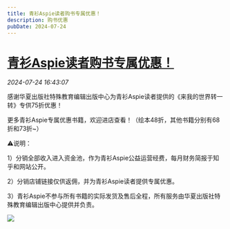 ```yaml
---
title: 青衫Aspie读者购书专属优惠！
description: 购书优惠
pubDate: 2024-07-24
---
```


# [青衫Aspie读者购书专属优惠！](http://mp.weixin.qq.com/s?__biz=MzIyMzgyMjY5NQ==&mid=2247523199&idx=1&sn=f04a2f2e5abf9f1de893819ff7ae6e61&chksm=e9a57e54811015292f599a43f11926adc4471ed2118bb84b65e1014803f71acb3e6cd3e57471#rd)


  *2024-07-24 16:43:07*

感谢华夏出版社特殊教育编辑出版中心为青衫Aspie读者提供的<a target="\_blank" class="weapp\_text\_link" data-miniprogram-type="text" data-miniprogram-appid="wx4b74228baa15489a" data-miniprogram-path="lib/item/dist/pages/index/index?itemId=7252592570" data-miniprogram-nickname="微店+" data-miniprogram-servicetype="0" data-miniprogram-applink="#小程序://微店+/MB4cKjN6pwgoQ9d">《来我的世界转一转》专供75折</a>优惠！  

更多青衫Aspie专属优惠书籍，欢迎<a target="\_blank" class="weapp\_text\_link" data-miniprogram-type="text" data-miniprogram-appid="wx4b74228baa15489a" data-miniprogram-path="lib/shop/dist/pages/index/index?shopId=1791368901" data-miniprogram-nickname="微店+" data-miniprogram-servicetype="0" data-miniprogram-applink="#小程序://微店+/KPhhq2R39wwlJ2i">进店</a>查看！（绘本48折，其他书籍分别有68折和73折~）  

⚠️说明：  

1）分销全部收入进入资金池，作为青衫Aspie公益运营经费，每月财务简报于知乎和网站公开。  

2）分销店铺链接仅供返佣，并为青衫Aspie读者提供专属优惠。  

3）青衫Aspie不参与所有书籍的实际发货及售后全程，所有服务由华夏出版社特殊教育编辑出版中心提供并负责。

![](/assets/img/posts/2024-07-24-qingshan-reader-book-discount-1.jpeg)